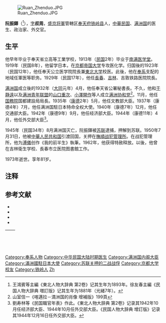 [[File:Ruan_Zhenduo.JPG|thumb]]

'''阮振鐸'''（{{bd|1893年||1973年|}}<ref>王鴻賓等主編《東北人物大辞典 第2卷》记其生年为1893年。徐友春主編《民国人物大辞典 増訂版》记其生年为1881年（光緒7年）。</ref>），[[表字|字]]'''叔周'''，[[盛京将軍|盛京将軍]]管轄区[[奉天府|奉天府]][[铁岭县|铁岭县]]人，[[中華民国|中華民国]]、[[满洲国|满洲国]]的医生、政治家、外交官。

==生平==

他早年毕业于奉天省立高等工業学校，1913年（[[民国紀元|民国]]2年）毕业于[[南满医学堂|南满医学堂]]。1919年（民国8年），他留学日本，在[[京都大学|京都帝国大学]]专攻医化学。归国後的1923年（民国12年），他任奉天公立医学院院長兼[[東北大学_(中国)|東北大学]]校医。此後，他在[[奉系|奉系]]支配的地域任軍医等职务。1929年（民国17年），他任[[長春市|長春]]、[[吉林市|吉林]]、吉敦铁路医院院長。

[[满洲国|满洲国]]成立後的1932年（[[大同_(满洲国)|大同]]元年）4月，他任奉天省公署秘書長。不久，他和[[于静遠|于静遠]]以及[[满洲青年联盟|满洲青年联盟]]的[[山口重次|山口重次]]、[[小澤開作|小澤開作]]等人成立[[满洲协和党|满洲协和党]]<ref>山室信一《喀邁拉－満洲国的肖像 增補版》199頁</ref>。11月，他任[[满洲国国務院|国務院]]国都建設局局長。1935年（[[康德|康德]]2年）5月，他任文教部大臣。1937年（康德4年）7月，他任满洲国駐日本特命全权大使。1940年（康德7年）12月，他任交通部大臣。1942年（康德9年）9月，他任经济部大臣。1944年（康德11年）4月，他任外交部大臣<ref>劉寿林等《民国職官年表》作此。《東北人物大辞典 第2卷》记录其1942年10月任经济部大臣、1944年10月任外交部大臣。《民国人物大辞典 增訂版》记录其1944年12月16日任外交部大臣。</ref>。

1945年（民国34年）8月满洲国灭亡，阮振鐸被[[苏联|苏联]]逮捕，押解到苏联。1950年7月31日，他被[[中華人民共和国|中華人民共和国]]引渡回国，关押在[[撫順战犯管理所|撫順战犯管理所]]。在战犯管理所，他为[[溥儀|溥儀]]创作《我的前半生》執筆。1962年，他获得特赦释放。以後，他曾在吉林衛生学校、長春市立医院图書館工作。

1973年逝世。享年81岁。

== 注释 ==
{{reflist}}

== 参考文献 ==
* <span style="font-size:90%;">{{Cite book<!--|Zh-->|author = 徐友春主編|title = 民国人物大辞典 増訂版|year = 2007|publisher = 河北人民出版社|isbn = 978-7-202-03014-1}}</span>
* <span style="font-size:90%;">{{Cite book<!--|Zh-->|author = 王鴻賓等主編|title = 東北人物大辞典 第2卷|year = 1996|publisher = 遼寧古籍出版社|isbn = 7805074135}}</span>
* <span style="font-size:90%;">{{Cite book<!--|Zh-->|author = [[山室信一|山室信一]]|title = 喀邁拉－満洲国的肖像 增補版（キメラ - 満洲国の肖像 増補版）|year = 2004|publisher = [[中央公論新社|中央公論新社]]（[[中公新書|中公新書]]）|isbn = 4-12-191138-5}}</span>
* <span style="font-size:90%;">{{Cite book<!--|Zh-->|author = 劉寿林等編|title = 民国職官年表|year = 1995|publisher = [[中華書局|中華書局]]|isbn = 7-101-01320-1}}</span>

{| class="wikitable" style="margin:0 auto"
|- 
!　{{Manchukuo}}
{{先代次代|文教大臣|<small>1935年5月 - 1937年7月</small>|[[鄭孝胥|鄭孝胥]]|（和民生部合并）}}
{{先代次代|交通大臣|<small>1940年12月 - 1942年9月</small>|[[李紹庚|李紹庚]]|[[谷次亨|谷次亨]]}}
{{先代次代|经济大臣|<small>1942年9月 - 1944年4月</small>|[[蔡運升|蔡運升]]|[[于静遠|于静遠]]}}
{{先代次代|外交大臣|<small>1944年4月 - 1945年8月</small>|[[李紹庚|李紹庚]]|（废止）}}
|}

{{DEFAULTSORT:Ruan阮}}
[[Category:奉系人物|Category:奉系人物]]
[[Category:中华民国大陆时期医生|Category:中华民国大陆时期医生]]
[[Category:满洲国内阁大臣|Category:满洲国内阁大臣]]
[[Category:滿洲國駐日本大使|Category:滿洲國駐日本大使]]
[[Category:苏联关押的二战战俘|Category:苏联关押的二战战俘]]
[[Category:京都大学校友|Category:京都大学校友]]
[[Category:铁岭人|Category:铁岭人]]
[[Category:阮姓|Zh]]